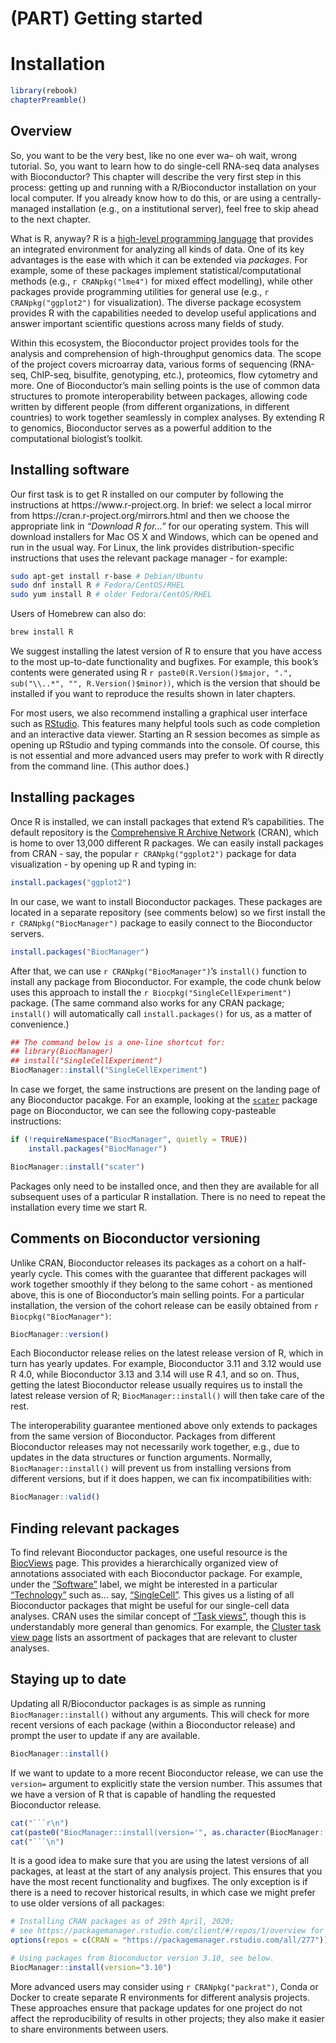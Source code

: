 # (PART) Getting started {-}

# Installation 

```r
library(rebook)
chapterPreamble()
```

## Overview 

So, you want to be the very best, like no one ever wa-- oh wait, wrong tutorial.
So, you want to learn how to do single-cell RNA-seq data analyses with Bioconductor?
This chapter will describe the very first step in this process: getting up and running with a R/Bioconductor installation on your local computer.
If you already know how to do this, or are using a centrally-managed installation (e.g., on a institutional server), feel free to skip ahead to the next chapter.

What is R, anyway?
R is a [high-level programming language](https://www.r-project.org/about.html) that provides an integrated environment for analyzing all kinds of data.
One of its key advantages is the ease with which it can be extended via _packages_.
For example, some of these packages implement statistical/computational methods (e.g., `r CRANpkg("lme4")` for mixed effect modelling),
while other packages provide programming utilities for general use (e.g., `r CRANpkg("ggplot2")` for visualization).
The diverse package ecosystem provides R with the capabilities needed to develop useful applications and answer important scientific questions across many fields of study.

Within this ecosystem, the Bioconductor project provides tools for the analysis and comprehension of high-throughput genomics data.
The scope of the project covers microarray data, various forms of sequencing (RNA-seq, ChIP-seq, bisulfite, genotyping, etc.), proteomics, flow cytometry and more.
One of Bioconductor's main selling points is the use of common data structures to promote interoperability between packages,
allowing code written by different people (from different organizations, in different countries) to work together seamlessly in complex analyses. 
By extending R to genomics, Bioconductor serves as a powerful addition to the computational biologist's toolkit.

## Installing software

Our first task is to get R installed on our computer by following the instructions at https://www.r-project.org.
In brief: we select a local mirror from https://cran.r-project.org/mirrors.html and then we choose the appropriate link in _"Download R for..."_ for our operating system. 
This will download installers for Mac OS X and Windows, which can be opened and run in the usual way.
For Linux, the link provides distribution-specific instructions that uses the relevant package manager - for example:

```sh
sudo apt-get install r-base # Debian/Ubuntu
sudo dnf install R # Fedora/CentOS/RHEL
sudo yum install R # older Fedora/CentOS/RHEL
```

Users of Homebrew can also do:

```sh
brew install R
```

We suggest installing the latest version of R to ensure that you have access to the most up-to-date functionality and bugfixes.
For example, this book's contents were generated using R `r paste0(R.Version()$major, ".", sub("\\..*", "", R.Version()$minor))`,
which is the version that should be installed if you want to reproduce the results shown in later chapters.

For most users, we also recommend installing a graphical user interface such as [RStudio](http://www.rstudio.com/download).
This features many helpful tools such as code completion and an interactive data viewer.
Starting an R session becomes as simple as opening up RStudio and typing commands into the console.
Of course, this is not essential and more advanced users may prefer to work with R directly from the command line. (This author does.)

## Installing packages

Once R is installed, we can install packages that extend R's capabilities.
The default repository is the [Comprehensive R Archive Network](https://cran.r-project.org/mirrors.html) (CRAN), which is home to over 13,000 different R packages. 
We can easily install packages from CRAN - say, the popular `r CRANpkg("ggplot2")` package for data visualization - by opening up R and typing in:

```r
install.packages("ggplot2")
```

In our case, we want to install Bioconductor packages.
These packages are located in a separate repository (see comments below) so we first install the `r CRANpkg("BiocManager")` package to easily connect to the Bioconductor servers.

```r
install.packages("BiocManager")
```

After that, we can use `r CRANpkg("BiocManager")`'s `install()` function to install any package from Bioconductor.
For example, the code chunk below uses this approach to install the `r Biocpkg("SingleCellExperiment")` package.
(The same command also works for any CRAN package; `install()` will automatically call `install.packages()` for us, as a matter of convenience.)

```r
## The command below is a one-line shortcut for:
## library(BiocManager)
## install("SingleCellExperiment")
BiocManager::install("SingleCellExperiment")
```

In case we forget, the same instructions are present on the landing page of any Bioconductor pacakge.
For an example, looking at the [`scater`](https://bioconductor.org/packages/release/bioc/html/scater.html) package page on Bioconductor, we can see the following copy-pasteable instructions:

```r
if (!requireNamespace("BiocManager", quietly = TRUE))
    install.packages("BiocManager")

BiocManager::install("scater")
```

Packages only need to be installed once, and then they are available for all subsequent uses of a particular R installation.
There is no need to repeat the installation every time we start R.

## Comments on Bioconductor versioning

Unlike CRAN, Bioconductor releases its packages as a cohort on a half-yearly cycle.
This comes with the guarantee that different packages will work together smoothly if they belong to the same cohort - as mentioned above, this is one of Bioconductor's main selling points.
For a particular installation, the version of the cohort release can be easily obtained from `r Biocpkg("BiocManager")`:

```r
BiocManager::version()
```

Each Bioconductor release relies on the latest release version of R, which in turn has yearly updates.
For example, Bioconductor 3.11 and 3.12 would use R 4.0, while Bioconductor 3.13 and 3.14 will use R 4.1, and so on.
Thus, getting the latest Bioconductor release usually requires us to install the latest release version of R; `BiocManager::install()` will then take care of the rest.

The interoperability guarantee mentioned above only extends to packages from the same version of Bioconductor.
Packages from different Bioconductor releases may not necessarily work together, e.g., due to updates in the data structures or function arguments.
Normally, `BiocManager::install()` will prevent us from installing versions from different versions, but if it does happen, we can fix incompatibilities with:

```r
BiocManager::valid()
```

## Finding relevant packages

To find relevant Bioconductor packages, one useful resource is the [BiocViews](https://bioconductor.org/packages/release/BiocViews.html) page.
This provides a hierarchically organized view of annotations associated with each Bioconductor package.
For example, under the ["Software"](https://bioconductor.org/packages/release/BiocViews.html#___Software) label, we might be interested in a particular ["Technology"](https://bioconductor.org/packages/release/BiocViews.html#___Technology) such as... say, ["SingleCell"](https://bioconductor.org/packages/release/BiocViews.html#___SingleCell).
This gives us a listing of all Bioconductor packages that might be useful for our single-cell data analyses. 
CRAN uses the similar concept of ["Task views"](https://cran.r-project.org/web/views/), though this is understandably more general than genomics.
For example, the [Cluster task view page](https://cran.r-project.org/web/views/Cluster.html) lists an assortment of packages that are relevant to cluster analyses.

## Staying up to date

Updating all R/Bioconductor packages is as simple as running `BiocManager::install()` without any arguments.
This will check for more recent versions of each package (within a Bioconductor release) and prompt the user to update if any are available.

```r
BiocManager::install()
```

If we want to update to a more recent Bioconductor release, we can use the `version=` argument to explicitly state the version number. 
This assumes that we have a version of R that is capable of handling the requested Bioconductor release.

```r
cat("```r\n")
cat(paste0("BiocManager::install(version='", as.character(BiocManager::version()),"')\n"))
cat("```\n")
```

It is a good idea to make sure that you are using the latest versions of all packages, at least at the start of any analysis project.
This ensures that you have the most recent functionality and bugfixes.
The only exception is if there is a need to recover historical results, in which case we might prefer to use older versions of all packages:

```r
# Installing CRAN packages as of 29th April, 2020;
# see https://packagemanager.rstudio.com/client/#/repos/1/overview for available dates.
options(repos = c(CRAN = "https://packagemanager.rstudio.com/all/277"))

# Using packages from Bioconductor version 3.10, see below. 
BiocManager::install(version="3.10") 
```

More advanced users may consider using `r CRANpkg("packrat")`, Conda or Docker to create separate R environments for different analysis projects.
These approaches ensure that package updates for one project do not affect the reproducibility of results in other projects;
they also make it easier to share environments between users.


<!--
## What you won't learn

The field of bioinformatic analysis is large and filled with many potential trajectories depending on the biological system being studied and technology being deployed. Here, we only briefly survey some of the many tools available for the analysis of scRNA-seq, focusing on Bioconductor packages. It is impossible to thoroughly review the plethora of tools available through R and Bioconductor for biological analysis in one book, but we hope to provide the means for further exploration on your own.

Thus, it goes without saying that you may not learn the optimal workflow for your own data from our examples - while we strive to provide high quality templates, they should be treated as just that - a template from which to extend upon for your own analyses. 
-->
